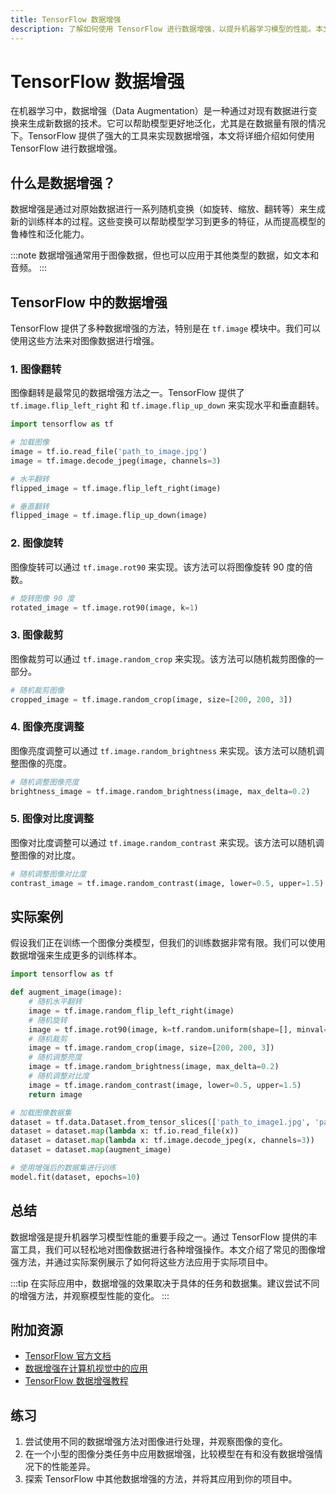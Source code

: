```yaml
---
title: TensorFlow 数据增强
description: 了解如何使用 TensorFlow 进行数据增强，以提升机器学习模型的性能。本文适合初学者，包含代码示例和实际案例。
---
```


# TensorFlow 数据增强

在机器学习中，数据增强（Data Augmentation）是一种通过对现有数据进行变换来生成新数据的技术。它可以帮助模型更好地泛化，尤其是在数据量有限的情况下。TensorFlow 提供了强大的工具来实现数据增强，本文将详细介绍如何使用 TensorFlow 进行数据增强。

## 什么是数据增强？

数据增强是通过对原始数据进行一系列随机变换（如旋转、缩放、翻转等）来生成新的训练样本的过程。这些变换可以帮助模型学习到更多的特征，从而提高模型的鲁棒性和泛化能力。

:::note
数据增强通常用于图像数据，但也可以应用于其他类型的数据，如文本和音频。
:::

## TensorFlow 中的数据增强

TensorFlow 提供了多种数据增强的方法，特别是在 `tf.image` 模块中。我们可以使用这些方法来对图像数据进行增强。

### 1. 图像翻转

图像翻转是最常见的数据增强方法之一。TensorFlow 提供了 `tf.image.flip_left_right` 和 `tf.image.flip_up_down` 来实现水平和垂直翻转。

```python
import tensorflow as tf

# 加载图像
image = tf.io.read_file('path_to_image.jpg')
image = tf.image.decode_jpeg(image, channels=3)

# 水平翻转
flipped_image = tf.image.flip_left_right(image)

# 垂直翻转
flipped_image = tf.image.flip_up_down(image)
```

### 2. 图像旋转

图像旋转可以通过 `tf.image.rot90` 来实现。该方法可以将图像旋转 90 度的倍数。

```python
# 旋转图像 90 度
rotated_image = tf.image.rot90(image, k=1)
```

### 3. 图像裁剪

图像裁剪可以通过 `tf.image.random_crop` 来实现。该方法可以随机裁剪图像的一部分。

```python
# 随机裁剪图像
cropped_image = tf.image.random_crop(image, size=[200, 200, 3])
```

### 4. 图像亮度调整

图像亮度调整可以通过 `tf.image.random_brightness` 来实现。该方法可以随机调整图像的亮度。

```python
# 随机调整图像亮度
brightness_image = tf.image.random_brightness(image, max_delta=0.2)
```

### 5. 图像对比度调整

图像对比度调整可以通过 `tf.image.random_contrast` 来实现。该方法可以随机调整图像的对比度。

```python
# 随机调整图像对比度
contrast_image = tf.image.random_contrast(image, lower=0.5, upper=1.5)
```

## 实际案例

假设我们正在训练一个图像分类模型，但我们的训练数据非常有限。我们可以使用数据增强来生成更多的训练样本。

```python
import tensorflow as tf

def augment_image(image):
    # 随机水平翻转
    image = tf.image.random_flip_left_right(image)
    # 随机旋转
    image = tf.image.rot90(image, k=tf.random.uniform(shape=[], minval=0, maxval=4, dtype=tf.int32))
    # 随机裁剪
    image = tf.image.random_crop(image, size=[200, 200, 3])
    # 随机调整亮度
    image = tf.image.random_brightness(image, max_delta=0.2)
    # 随机调整对比度
    image = tf.image.random_contrast(image, lower=0.5, upper=1.5)
    return image

# 加载图像数据集
dataset = tf.data.Dataset.from_tensor_slices(['path_to_image1.jpg', 'path_to_image2.jpg', ...])
dataset = dataset.map(lambda x: tf.io.read_file(x))
dataset = dataset.map(lambda x: tf.image.decode_jpeg(x, channels=3))
dataset = dataset.map(augment_image)

# 使用增强后的数据集进行训练
model.fit(dataset, epochs=10)
```

## 总结

数据增强是提升机器学习模型性能的重要手段之一。通过 TensorFlow 提供的丰富工具，我们可以轻松地对图像数据进行各种增强操作。本文介绍了常见的图像增强方法，并通过实际案例展示了如何将这些方法应用于实际项目中。

:::tip
在实际应用中，数据增强的效果取决于具体的任务和数据集。建议尝试不同的增强方法，并观察模型性能的变化。
:::

## 附加资源

- [TensorFlow 官方文档](https://www.tensorflow.org/api_docs/python/tf/image)
- [数据增强在计算机视觉中的应用](https://arxiv.org/abs/1904.11486)
- [TensorFlow 数据增强教程](https://www.tensorflow.org/tutorials/images/data_augmentation)

## 练习

1. 尝试使用不同的数据增强方法对图像进行处理，并观察图像的变化。
2. 在一个小型的图像分类任务中应用数据增强，比较模型在有和没有数据增强情况下的性能差异。
3. 探索 TensorFlow 中其他数据增强的方法，并将其应用到你的项目中。
